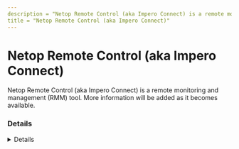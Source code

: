 ---
description = "Netop Remote Control (aka Impero Connect) is a remote monitoring and management (RMM) tool. More information will be added as it becomes available."
title = "Netop Remote Control (aka Impero Connect)"
---



# Netop Remote Control (aka Impero Connect)

Netop Remote Control (aka Impero Connect) is a remote monitoring and management (RMM) tool. More information will be added as it becomes available.

### Details
<Details author={""}
         category={""}
         created={""}
         website={""}
         lastModified={""}
         privileges={""}
         free={ false }
         verification={ false }
/>

#### Installation Paths
<Card code={ ["nhostsvc.exe", "nhstw32.exe", "nldrw32.exe", "rmserverconsolemediator.exe"] }/>





### Forensic Artifacts




#### Network Artifacts
<EuiSpacer size="xl"/>
<NetworkArtifactsTable data={ [{"Description": "Known remote domains", "Domains": ["imperosoftware.com/impero-connect/"], "Ports": []}] }/>




### Detections
- Detects potential network activity of Netop Remote Control (aka Impero Connect) RMM tool
  - [Sigma Rule](https://github.com/magicsword-io/LOLRMM/blob/main/detections/sigma/netop_remote_control__aka_impero_connect__network_sigma.yml)
- Detects potential processes activity of Netop Remote Control (aka Impero Connect) RMM tool
  - [Sigma Rule](https://github.com/magicsword-io/LOLRMM/blob/main/detections/sigma/netop_remote_control__aka_impero_connect__processes_sigma.yml)


